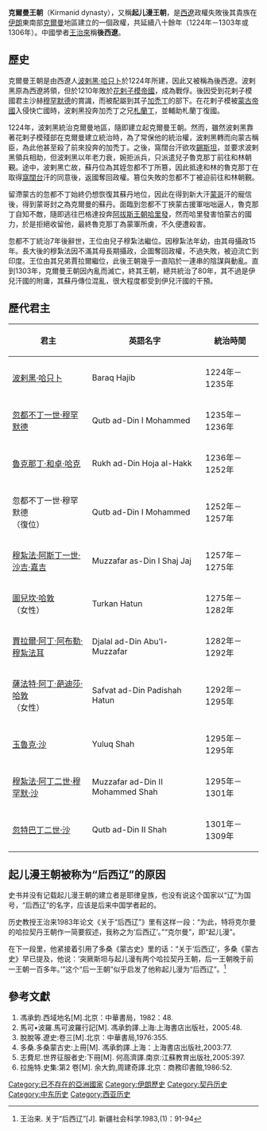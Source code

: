 {{multiple issues|
{{citecheck|time=2014-05-21T02:05:20+00:00}}
{{refimprove|time=2014-05-21T02:05:20+00:00}}
}}
'''克爾曼王朝'''（Kirmanid dynasty），又稱'''起儿漫王朝'''，是[[西遼|西遼]]政權失敗後其貴族在[[伊朗|伊朗]]東南部[[克爾曼|克爾曼]]地區建立的一個政權，共延續八十餘年（1224年－1303年或1306年）。中國學者[[王治來|王治來]]稱'''後西遼'''。

==歷史==
克爾曼王朝是由西遼人[[波剌黑|波剌黑·哈只卜]]於1224年所建，因此又被稱為後西遼。波剌黑原為西遼將領，但於1210年敗於[[花剌子模帝國|花剌子模帝國]]，成為戰俘。後因受到花剌子模國君主沙赫[[阿拉乌丁·摩诃末|穆罕默德]]的賞識，而被配屬到其子[[加禿丁|加禿丁]]的部下。在花剌子模被[[蒙古帝國|蒙古帝國]]入侵快亡國時，波剌黑投奔加禿丁之兄[[札蘭丁|札蘭丁]]，並輔助札蘭丁復國。

1224年，波剌黑統治克爾曼地區，隨即建立起克爾曼王朝。然而，雖然波剌黑靠著花剌子模殘部在克爾曼建立統治時，為了常保他的統治權，波剌黑轉而向蒙古稱臣，為此他甚至殺了前來投奔的加禿丁。之後，窩闊台汗欲攻[[錫斯坦|錫斯坦]]，並要求波剌黑領兵相助，但波剌黑以年老力衰，婉拒派兵，只派遣兒子魯克那丁前往和林朝覲。途中，波剌黑亡故，蘇丹位為其姪忽都不丁所篡，因此抵達和林的魯克那丁在取得[[窩闊台|窩闊台]]汗的同意後，返國奪回政權。篡位失敗的忽都不丁被迫前往和林朝覲。

留滯蒙古的忽都不丁始終仍想恢復其蘇丹地位，因此在得到新大汗[[蒙哥|蒙哥]]汗的寵信後，得到蒙哥封之為克爾曼的蘇丹。面臨到忽都不丁挾蒙古援軍咄咄逼人，魯克那丁自知不敵，隨即逃往巴格達投奔[[阿拔斯王朝|阿拔斯王朝]][[哈里發|哈里發]]，然而哈里發害怕蒙古的國力，於是拒絕收留他，最終魯克那丁為蒙軍所虜，不久便遭殺害。

忽都不丁統治7年後辭世，王位由兒子穆紮法繼位。因穆紮法年幼，由其母攝政15年。長大後的穆紮法因不滿其母長期攝政，企圖奪回政權，不過失敗，被迫流亡到印度。王位由其兄弟賈拉爾繼位，此後王朝幾乎一直陷於一連串的陰謀與動亂。直到1303年，克爾曼王朝因內亂而滅亡，終其王朝，總共統治了80年，其不過是伊兒汗國的附庸，其蘇丹傳位混亂，很大程度都受到伊兒汗國的干預。

==歷代君主==
{| class="wikitable"
|-
! 君主 !! 英語名字 !! 統治時間
|-
| [[波剌黑·哈只卜|波剌黑·哈只卜]] || Baraq Hajib || 1224年－1235年
|-
| [[忽都不丁一世·穆罕默德|忽都不丁一世·穆罕默德]] || Qutb ad-Din I Mohammed || 1235年－1236年
|-
| [[魯克那丁·和卓·哈克|魯克那丁·和卓·哈克]] || Rukh ad-Din Hoja al-Hakk || 1236年－1252年
|-
| 忽都不丁一世·穆罕默德<br>（復位） || Qutb ad-Din I Mohammed || 1252年－1257年
|-
| [[穆紮法·阿斯丁一世·沙吉·嘉吉|穆紮法·阿斯丁一世·沙吉·嘉吉]] || Muzzafar as-Din I Shaj Jaj || 1257年－1275年
|-
| [[圖兒坎·哈敦|圖兒坎·哈敦]]<br>（女性） || Turkan Hatun || 1275年－1282年
|-
| [[賈拉爾·阿丁·阿布勒·穆紮法耳|賈拉爾·阿丁·阿布勒·穆紮法耳]] || Djalal ad-Din Abu'l-Muzzafar || 1282年－1292年
|-
| [[薩法特·阿丁·葩迪莎·哈敦|薩法特·阿丁·葩迪莎·哈敦]]<br>（女性） || Safvat ad-Din Padishah Hatun || 1292年－1295年
|-
| [[玉魯克·沙|玉魯克·沙]] || Yuluq Shah || 1295年－1295年
|-
| [[穆紮法·阿丁二世·穆罕默·沙|穆紮法·阿丁二世·穆罕默·沙]] || Muzzafar ad-Din II Mohammed Shah || 1295年－1301年
|-
| [[忽特巴丁二世·沙|忽特巴丁二世·沙]] || Qutb ad-Din II Shah || 1301年－1309年
|}

==起儿漫王朝被称为“后西辽”的原因==
史书并没有记载起儿漫王朝的建立者是耶律皇族，也没有说这个国家以“辽”为国号，“后西辽”的名字，应该是后来中国学者起的。

历史教授王治来1983年论文《关于“后西辽”》里有这样一段：“为此，特将克尔曼的哈拉契丹王朝作一简要叙述，我称之为‘后西辽’。”“克尔曼”，即“起儿漫”。

在下一段里，他紧接着引用了多桑《蒙古史》里的话：“关于‘后西辽’，多桑《蒙古史》早已提及，他说：‘突厥斯坦与起儿漫有两个哈拉契丹王朝，后一王朝晚于前一王朝一百多年。’”这个“后一王朝”似乎启发了他称起儿漫为“后西辽”。<ref>王治来. 关于“后西辽”[J]. 新疆社会科学.1983,(1)：91-94</ref>

==參考文獻==
#馮承鈞.西域地名[M].北京：中華書局，1982：48.
#馬可•波羅.馬可波羅行記[M]. 馮承鈞譯.上海:上海書店出版社，2005:48.
#脫脫等.遼史:卷三[M].北京：中華書局,1976:355.
#多桑.多桑蒙古史:上冊[M]. 馮承鈞譯.上海：上海書店出版社,2003:77.
#志費尼.世界征服者史:下冊[M]. 何高濟譯.南京:江蘇教育出版社,2005:397.
#拉施特.史集:第2 卷[M]. 余大鈞,周建奇譯.北京：商務印書館,1986:52.

[[Category:已不存在的亞洲國家|Category:已不存在的亞洲國家]]
[[Category:伊朗歷史|Category:伊朗歷史]]
[[Category:契丹历史|Category:契丹历史]]
[[Category:中东历史|Category:中东历史]]
[[Category:西亚历史|Category:西亚历史]]